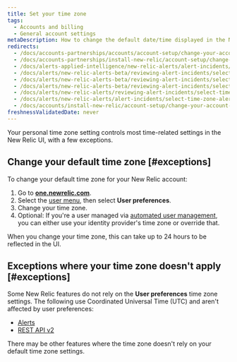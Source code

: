 ```yaml
---
title: Set your time zone
tags:
  - Accounts and billing
  - General account settings
metaDescription: How to change the default date/time displayed in the New Relic UI.
redirects:
  - /docs/accounts-partnerships/accounts/account-setup/change-your-account-time-zone-setting
  - /docs/accounts-partnerships/install-new-relic/account-setup/change-your-account-time-zone-setting
  - /docs/alerts-applied-intelligence/new-relic-alerts/alert-incidents/select-time-zone-alert-activity
  - /docs/alerts/new-relic-alerts-beta/reviewing-alert-incidents/selecting-time-zone-alerts
  - /docs/alerts/new-relic-alerts-beta/reviewing-alert-incidents/select-time-zone-alerts
  - /docs/alerts/new-relic-alerts-beta/reviewing-alert-incidents/select-time-zone-alert-activity
  - /docs/alerts/new-relic-alerts/reviewing-alert-incidents/select-time-zone-alert-activity
  - /docs/alerts/new-relic-alerts/alert-incidents/select-time-zone-alert-activity
  - /docs/accounts/install-new-relic/account-setup/change-your-account-time-zone-setting
freshnessValidatedDate: never
---
```


Your personal time zone setting controls most time-related settings in the New Relic UI, with a few exceptions.

## Change your default time zone [#exceptions]

To change your default time zone for your New Relic account:

1. Go to **[one.newrelic.com](https://one.newrelic.com/all-capabilities)**.
2. Select the [user menu](/docs/accounts/accounts-billing/general-account-settings/intro-account-settings), then select **User preferences**.
3. Change your time zone.
4. Optional: If you're a user managed via [automated user management](/docs/accounts/accounts/automated-user-management/automated-user-provisioning-single-sign), you can either use your identity provider's time zone or override that.

When you change your time zone, this can take up to 24 hours to be reflected in the UI.

## Exceptions where your time zone doesn't apply [#exceptions]

Some New Relic features do not rely on the **User preferences** time zone settings. The following use Coordinated Universal Time (UTC) and aren't affected by user preferences:

* [Alerts](/docs/alerts-applied-intelligence/new-relic-alerts/get-started/introduction-alerts)
* [REST API v2](/docs/apis/rest-api-v2/requirements/specifying-time-range-v2#utc)

There may be other features where the time zone doesn't rely on your default time zone settings.
